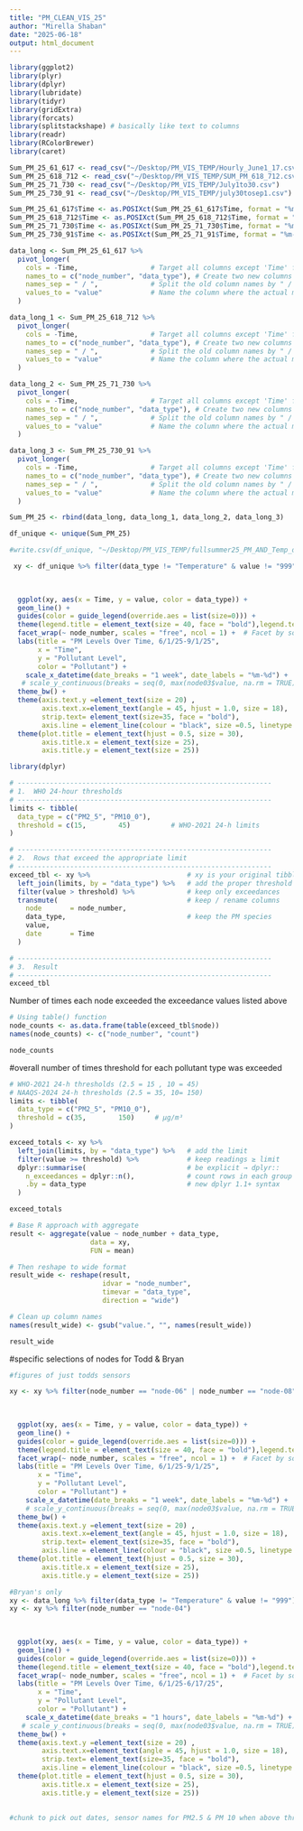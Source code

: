 ```yaml
---
title: "PM_CLEAN_VIS_25"
author: "Mirella Shaban"
date: "2025-06-18"
output: html_document
---
```

```r
library(ggplot2)
library(plyr)
library(dplyr)
library(lubridate)
library(tidyr)
library(gridExtra)
library(forcats)
library(splitstackshape) # basically like text to columns
library(readr)
library(RColorBrewer)
library(caret)
```

```r
Sum_PM_25_61_617 <- read_csv("~/Desktop/PM_VIS_TEMP/Hourly_June1_17.csv")
Sum_PM_25_618_712 <- read_csv("~/Desktop/PM_VIS_TEMP/SUM_PM_618_712.csv")
Sum_PM_25_71_730 <- read_csv("~/Desktop/PM_VIS_TEMP/July1to30.csv")
Sum_PM_25_730_91 <- read_csv("~/Desktop/PM_VIS_TEMP/july30tosep1.csv")

Sum_PM_25_61_617$Time <- as.POSIXct(Sum_PM_25_61_617$Time, format = "%m-%d-%Y %H:%M") #already in AKST from Datacake report
Sum_PM_25_618_712$Time <- as.POSIXct(Sum_PM_25_618_712$Time, format = "%m-%d-%Y %H:%M")
Sum_PM_25_71_730$Time <- as.POSIXct(Sum_PM_25_71_730$Time, format = "%m-%d-%Y %H:%M")
Sum_PM_25_730_91$Time <- as.POSIXct(Sum_PM_25_71_91$Time, format = "%m-%d-%Y %H:%M")
```

```r
data_long <- Sum_PM_25_61_617 %>%
  pivot_longer(
    cols = -Time,                  # Target all columns except 'Time' for pivoting
    names_to = c("node_number", "data_type"), # Create two new columns from old column names
    names_sep = " / ",             # Split the old column names by " / "
    values_to = "value"            # Name the column where the actual measurements will go
  )

data_long_1 <- Sum_PM_25_618_712 %>%
  pivot_longer(
    cols = -Time,                  # Target all columns except 'Time' for pivoting
    names_to = c("node_number", "data_type"), # Create two new columns from old column names
    names_sep = " / ",             # Split the old column names by " / "
    values_to = "value"            # Name the column where the actual measurements will go
  )

data_long_2 <- Sum_PM_25_71_730 %>%
  pivot_longer(
    cols = -Time,                  # Target all columns except 'Time' for pivoting
    names_to = c("node_number", "data_type"), # Create two new columns from old column names
    names_sep = " / ",             # Split the old column names by " / "
    values_to = "value"            # Name the column where the actual measurements will go
  )

data_long_3 <- Sum_PM_25_730_91 %>%
  pivot_longer(
    cols = -Time,                  # Target all columns except 'Time' for pivoting
    names_to = c("node_number", "data_type"), # Create two new columns from old column names
    names_sep = " / ",             # Split the old column names by " / "
    values_to = "value"            # Name the column where the actual measurements will go
  )

Sum_PM_25 <- rbind(data_long, data_long_1, data_long_2, data_long_3)

df_unique <- unique(Sum_PM_25)

#write.csv(df_unique, "~/Desktop/PM_VIS_TEMP/fullsummer25_PM_AND_Temp_dataset.csv")

```

```r
 xy <- df_unique %>% filter(data_type != "Temperature" & value != "999") 
  
  

  ggplot(xy, aes(x = Time, y = value, color = data_type)) +
  geom_line() +
  guides(color = guide_legend(override.aes = list(size=0))) +
  theme(legend.title = element_text(size = 40, face = "bold"),legend.text = element_text(size = 30)) +
  facet_wrap(~ node_number, scales = "free", ncol = 1) +  # Facet by source, scales = "free" allows each part of the facet to have its own x and y axis based on that particular locations scale/range
  labs(title = "PM Levels Over Time, 6/1/25-9/1/25",
       x = "Time",
       y = "Pollutant Level",
       color = "Pollutant") +
    scale_x_datetime(date_breaks = "1 week", date_labels = "%m-%d") +  # Set breaks every 1 week
   # scale_y_continuous(breaks = seq(0, max(node03$value, na.rm = TRUE), by = 20)) +  # Tick marks every X units
  theme_bw() +
  theme(axis.text.y =element_text(size = 20) ,
        axis.text.x=element_text(angle = 45, hjust = 1.0, size = 18), 
        strip.text= element_text(size=35, face = "bold"),
        axis.line = element_line(colour = "black", size =0.5, linetype = "solid")) +
  theme(plot.title = element_text(hjust = 0.5, size = 30),
        axis.title.x = element_text(size = 25),
        axis.title.y = element_text(size = 25)) 

```


```r
library(dplyr)

# ---------------------------------------------------------------
# 1.  WHO 24-hour thresholds
# ---------------------------------------------------------------
limits <- tibble(
  data_type = c("PM2_5", "PM10_0"),
  threshold = c(15,        45)          # WHO-2021 24-h limits
)

# ---------------------------------------------------------------
# 2.  Rows that exceed the appropriate limit
# ---------------------------------------------------------------
exceed_tbl <- xy %>%                        # xy is your original tibble
  left_join(limits, by = "data_type") %>%   # add the proper threshold
  filter(value > threshold) %>%             # keep only exceedances
  transmute(                                # keep / rename columns
    node       = node_number,
    data_type,                              # keep the PM species
    value,
    date       = Time
  )

# ---------------------------------------------------------------
# 3.  Result
# ---------------------------------------------------------------
exceed_tbl
```

Number of times each node exceeded the exceedance values listed above
```r
# Using table() function
node_counts <- as.data.frame(table(exceed_tbl$node))
names(node_counts) <- c("node_number", "count")

node_counts
```




#overall number of times threshold for each pollutant type was exceeded
```r
# WHO-2021 24-h thresholds (2.5 = 15 , 10 = 45)
# NAAQS-2024 24-h thresholds (2.5 = 35, 10= 150)
limits <- tibble(
  data_type = c("PM2_5", "PM10_0"),
  threshold = c(35,        150)     # µg/m³
)

exceed_totals <- xy %>%
  left_join(limits, by = "data_type") %>%   # add the limit
  filter(value >= threshold) %>%            # keep readings ≥ limit
  dplyr::summarise(                         # be explicit → dplyr::
    n_exceedances = dplyr::n(),             # count rows in each group
    .by = data_type                         # new dplyr 1.1+ syntax
  )

exceed_totals
```





```r

# Base R approach with aggregate
result <- aggregate(value ~ node_number + data_type, 
                    data = xy, 
                    FUN = mean)

# Then reshape to wide format
result_wide <- reshape(result, 
                       idvar = "node_number", 
                       timevar = "data_type", 
                       direction = "wide")

# Clean up column names
names(result_wide) <- gsub("value.", "", names(result_wide))

result_wide
```








#specific selections of nodes for Todd & Bryan

```r
#figures of just todds sensors

xy <- xy %>% filter(node_number == "node-06" | node_number == "node-08") 
  
  

  ggplot(xy, aes(x = Time, y = value, color = data_type)) +
  geom_line() +
  guides(color = guide_legend(override.aes = list(size=0))) +
  theme(legend.title = element_text(size = 40, face = "bold"),legend.text = element_text(size = 30)) +
  facet_wrap(~ node_number, scales = "free", ncol = 1) +  # Facet by source, scales = "free" allows each part of the facet to have its own x and y axis based on that particular locations scale/range
  labs(title = "PM Levels Over Time, 6/1/25-9/1/25",
       x = "Time",
       y = "Pollutant Level",
       color = "Pollutant") +
    scale_x_datetime(date_breaks = "1 week", date_labels = "%m-%d") +  # Set breaks every 1 week
    # scale_y_continuous(breaks = seq(0, max(node03$value, na.rm = TRUE), by = 20)) +  # Tick marks every X units
  theme_bw() +
  theme(axis.text.y =element_text(size = 20) ,
        axis.text.x=element_text(angle = 45, hjust = 1.0, size = 18), 
        strip.text= element_text(size=35, face = "bold"),
        axis.line = element_line(colour = "black", size =0.5, linetype = "solid")) +
  theme(plot.title = element_text(hjust = 0.5, size = 30),
        axis.title.x = element_text(size = 25),
        axis.title.y = element_text(size = 25)) 
```
```r
#Bryan's only
xy <- data_long %>% filter(data_type != "Temperature" & value != "999")
xy <- xy %>% filter(node_number == "node-04") 
  
  

  ggplot(xy, aes(x = Time, y = value, color = data_type)) +
  geom_line() +
  guides(color = guide_legend(override.aes = list(size=0))) +
  theme(legend.title = element_text(size = 40, face = "bold"),legend.text = element_text(size = 30)) +
  facet_wrap(~ node_number, scales = "free", ncol = 1) +  # Facet by source, scales = "free" allows each part of the facet to have its own x and y axis based on that particular locations scale/range
  labs(title = "PM Levels Over Time, 6/1/25-6/17/25",
       x = "Time",
       y = "Pollutant Level",
       color = "Pollutant") +
    scale_x_datetime(date_breaks = "1 hours", date_labels = "%m-%d") +  # Set breaks every 6 hours
   # scale_y_continuous(breaks = seq(0, max(node03$value, na.rm = TRUE), by = 20)) +  # Tick marks every X units
  theme_bw() +
  theme(axis.text.y =element_text(size = 20) ,
        axis.text.x=element_text(angle = 45, hjust = 1.0, size = 18), 
        strip.text= element_text(size=35, face = "bold"),
        axis.line = element_line(colour = "black", size =0.5, linetype = "solid")) +
  theme(plot.title = element_text(hjust = 0.5, size = 30),
        axis.title.x = element_text(size = 25),
        axis.title.y = element_text(size = 25)) 
  
```

```r
#chunk to pick out dates, sensor names for PM2.5 & PM 10 when above threshold
```

